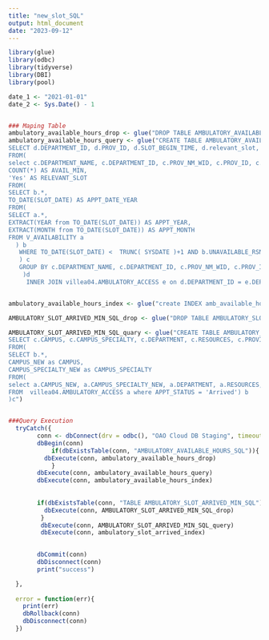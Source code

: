 ```yaml
---
title: "new_slot_SQL"
output: html_document
date: "2023-09-12"
---
```


```r
library(glue)
library(odbc)
library(tidyverse)
library(DBI)
library(pool)

date_1 <- "2021-01-01"
date_2 <- Sys.Date() - 1


### Maping Table
ambulatory_available_hours_drop <- glue("DROP TABLE AMBULATORY_AVAILABLE_HOURS_SQL")
ambulatory_available_hours_query <- glue("CREATE TABLE AMBULATORY_AVAILABLE_HOURS_SQL AS
SELECT d.DEPARTMENT_ID, d.PROV_ID, d.SLOT_BEGIN_TIME, d.relevant_slot, d.SLOT_LENGTH, e.CAMPUS, e.CAMPUS_SPECIALTY, e.DEPARTMENT, e.RESOURCES, e.PROVIDER , e.APPT_DATE_YEAR, e.APPT_DAY, e.HOLIDAY, e.APPT_WEEK, e.APPT_MONTH_YEAR  
FROM(
select c.DEPARTMENT_NAME, c.DEPARTMENT_ID, c.PROV_NM_WID, c.PROV_ID, c.APPT_YEAR, c.APPT_MONTH, c.APPT_DATE_YEAR , c.SLOT_BEGIN_TIME, c.SLOT_LENGTH,
COUNT(*) AS AVAIL_MIN,
'Yes' AS RELEVANT_SLOT
FROM(
SELECT b.*,
TO_DATE(SLOT_DATE) AS APPT_DATE_YEAR 
FROM(
SELECT a.*,
EXTRACT(YEAR from TO_DATE(SLOT_DATE)) AS APPT_YEAR,
EXTRACT(MONTH from TO_DATE(SLOT_DATE)) AS APPT_MONTH
FROM V_AVAILABILITY a 
  ) b
   WHERE TO_DATE(SLOT_DATE) <  TRUNC( SYSDATE )+1 AND b.UNAVAILABLE_RSN_C is NULL
   ) c
   GROUP BY c.DEPARTMENT_NAME, c.DEPARTMENT_ID, c.PROV_NM_WID, c.PROV_ID, c.APPT_YEAR, c.APPT_MONTH, c.APPT_DATE_YEAR ,     c.SLOT_BEGIN_TIME, c.SLOT_LENGTH
    )d
     INNER JOIN villea04.AMBULATORY_ACCESS e on d.DEPARTMENT_ID = e.DEPARTMENT_ID AND d.PROV_ID = e.PROV_ID AND     d.SLOT_BEGIN_TIME = e.APPT_DTTM")


ambulatory_available_hours_index <- glue("create INDEX amb_available_hours_index on AMBULATORY_AVAILABLE_HOURS_SQL (APPT_DATE_YEAR, DEPARTMENT)")

AMBULATORY_SLOT_ARRIVED_MIN_SQL_drop <- glue("DROP TABLE AMBULATORY_SLOT_ARRIVED_MIN_SQL")

AMBULATORY_SLOT_ARRIVED_MIN_SQL_quary <- glue("CREATE TABLE AMBULATORY_SLOT_ARRIVED_MIN_SQL AS
SELECT c.CAMPUS, c.CAMPUS_SPECIALTY, c.DEPARTMENT, c.RESOURCES, c.PROVIDER, c.APPT_DATE_YEAR, c.APPT_DAY, c.Holiday, c.APPT_DUR, c.APPT_WEEK, c.APPT_MONTH_YEAR 
FROM(
SELECT b.*,
CAMPUS_NEW as CAMPUS,
CAMPUS_SPECIALTY_NEW as CAMPUS_SPECIALTY
FROM(
select a.CAMPUS_NEW, a.CAMPUS_SPECIALTY_NEW, a.DEPARTMENT, a.RESOURCES, a.PROVIDER, a.APPT_DATE_YEAR, a.APPT_DAY, a.Holiday, a.APPT_DUR, APPT_WEEK, APPT_MONTH_YEAR 
FROM  villea04.AMBULATORY_ACCESS a where APPT_STATUS = 'Arrived') b
)c")


###Query Execution
  tryCatch({
        conn <- dbConnect(drv = odbc(), "OAO Cloud DB Staging", timeout = 30)
        dbBegin(conn)
            if(dbExistsTable(conn, "AMBULATORY_AVAILABLE_HOURS_SQL")){
          dbExecute(conn, ambulatory_available_hours_drop) 
            }
        dbExecute(conn, ambulatory_available_hours_query)
        dbExecute(conn, ambulatory_available_hours_index)
        
        
        if(dbExistsTable(conn, "TABLE AMBULATORY_SLOT_ARRIVED_MIN_SQL")){
          dbExecute(conn, AMBULATORY_SLOT_ARRIVED_MIN_SQL_drop) 
         }
         dbExecute(conn, AMBULATORY_SLOT_ARRIVED_MIN_SQL_query)
         dbExecute(conn, ambulatory_slot_arrived_index)

        
        dbCommit(conn)
        dbDisconnect(conn)
        print("success")

  },
  
  error = function(err){
    print(err)
    dbRollback(conn)
    dbDisconnect(conn)
  })







```

